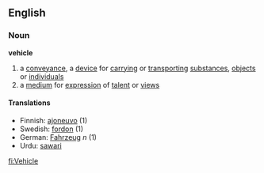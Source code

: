 ==English==
===Noun===
'''vehicle'''
#a [[conveyance]], a [[device]] for [[carry]]ing or [[transport]]ing [[substance]]s, [[object]]s or [[individual]]s
#a [[medium]] for [[expression]] of [[talent]] or [[view]]s
====Translations====
*Finnish: [[ajoneuvo]] (1)
*Swedish: [[fordon]] (1)
*German: [[Fahrzeug]] ''n'' (1)
*Urdu: [[sawari]]

[[fi:Vehicle]]